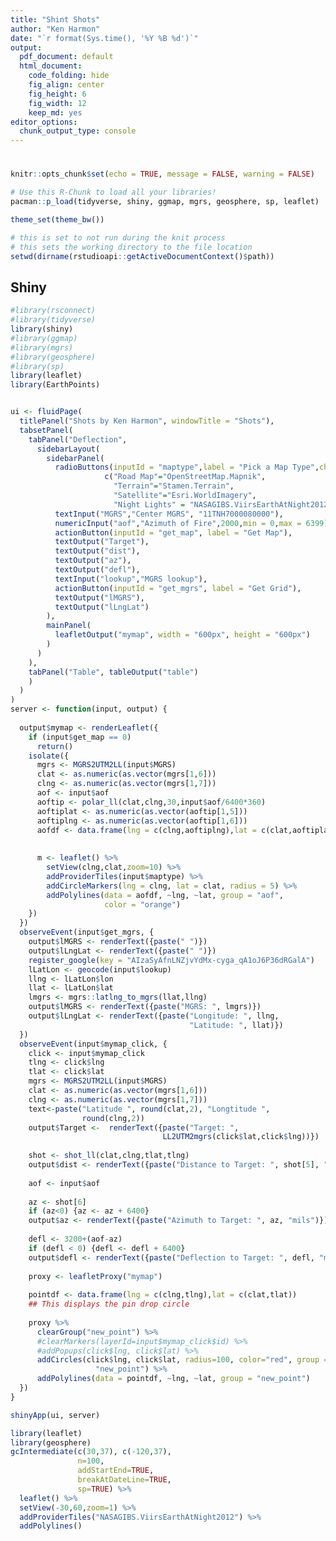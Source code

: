 ```yaml
---
title: "Shint Shots"
author: "Ken Harmon"
date: "`r format(Sys.time(), '%Y %B %d')`"
output:
  pdf_document: default
  html_document:
    code_folding: hide
    fig_align: center
    fig_height: 6
    fig_width: 12
    keep_md: yes
editor_options:
  chunk_output_type: console
---
```


# {.tabset .tabset-fade}

```r
knitr::opts_chunk$set(echo = TRUE, message = FALSE, warning = FALSE)
```

```r
# Use this R-Chunk to load all your libraries!
pacman::p_load(tidyverse, shiny, ggmap, mgrs, geosphere, sp, leaflet)

theme_set(theme_bw())
```

```r
# this is set to not run during the knit process
# this sets the working directory to the file location
setwd(dirname(rstudioapi::getActiveDocumentContext()$path))
```

## Shiny

```r

#library(rsconnect)
#library(tidyverse)
library(shiny)
#library(ggmap)
#library(mgrs)
#library(geosphere)
#library(sp)
library(leaflet)
library(EarthPoints)


ui <- fluidPage(
  titlePanel("Shots by Ken Harmon", windowTitle = "Shots"),
  tabsetPanel(
    tabPanel("Deflection",
      sidebarLayout(
        sidebarPanel(
          radioButtons(inputId = "maptype",label = "Pick a Map Type",choices = 
                     c("Road Map"="OpenStreetMap.Mapnik",
                       "Terrain"="Stamen.Terrain",
                       "Satellite"="Esri.WorldImagery",
                       "Night Lights" = "NASAGIBS.ViirsEarthAtNight2012")),
          textInput("MGRS","Center MGRS", "11TNH7000080000"),
          numericInput("aof","Azimuth of Fire",2000,min = 0,max = 6399),
          actionButton(inputId = "get_map", label = "Get Map"),
          textOutput("Target"),
          textOutput("dist"),
          textOutput("az"),
          textOutput("defl"),
          textInput("lookup","MGRS lookup"),
          actionButton(inputId = "get_mgrs", label = "Get Grid"),
          textOutput("lMGRS"),
          textOutput("lLngLat")
        ),
        mainPanel(
          leafletOutput("mymap", width = "600px", height = "600px")
        )
      )
    ),
    tabPanel("Table", tableOutput("table")
    )
  )
)
server <- function(input, output) {
  
  output$mymap <- renderLeaflet({
    if (input$get_map == 0) 
      return()
    isolate({
      mgrs <- MGRS2UTM2LL(input$MGRS)
      clat <- as.numeric(as.vector(mgrs[1,6]))
      clng <- as.numeric(as.vector(mgrs[1,7]))
      aof <- input$aof
      aoftip <- polar_ll(clat,clng,30,input$aof/6400*360)
      aoftiplat <- as.numeric(as.vector(aoftip[1,5]))
      aoftiplng <- as.numeric(as.vector(aoftip[1,6]))
      aofdf <- data.frame(lng = c(clng,aoftiplng),lat = c(clat,aoftiplat))
      
      
      m <- leaflet() %>% 
        setView(clng,clat,zoom=10) %>%
        addProviderTiles(input$maptype) %>%
        addCircleMarkers(lng = clng, lat = clat, radius = 5) %>%
        addPolylines(data = aofdf, ~lng, ~lat, group = "aof", 
                     color = "orange")
    })
  })
  observeEvent(input$get_mgrs, {
    output$lMGRS <- renderText({paste(" ")})
    output$lLngLat <- renderText({paste(" ")})
    register_google(key = "AIzaSyAfnLNZjvYdMx-cyga_qA1oJ6P36dRGalA")
    lLatLon <- geocode(input$lookup)
    llng <- lLatLon$lon
    llat <- lLatLon$lat
    lmgrs <- mgrs::latlng_to_mgrs(llat,llng)
    output$lMGRS <- renderText({paste("MGRS: ", lmgrs)})
    output$lLngLat <- renderText({paste("Longitude: ", llng, 
                                        "Latitude: ", llat)})
  })
  observeEvent(input$mymap_click, {
    click <- input$mymap_click
    tlng <- click$lng
    tlat <- click$lat
    mgrs <- MGRS2UTM2LL(input$MGRS)
    clat <- as.numeric(as.vector(mgrs[1,6]))
    clng <- as.numeric(as.vector(mgrs[1,7]))
    text<-paste("Latitude ", round(clat,2), "Longtitude ",
                round(clng,2))
    output$Target <-  renderText({paste("Target: ", 
                                  LL2UTM2mgrs(click$lat,click$lng))})
    
    shot <- shot_ll(clat,clng,tlat,tlng)
    output$dist <- renderText({paste("Distance to Target: ", shot[5], "m")})
    
    aof <- input$aof
    
    az <- shot[6]
    if (az<0) {az <- az + 6400}
    output$az <- renderText({paste("Azimuth to Target: ", az, "mils")})
    
    defl <- 3200+(aof-az)
    if (defl < 0) {defl <- defl + 6400}
    output$defl <- renderText({paste("Deflection to Target: ", defl, "mils")})
    
    proxy <- leafletProxy("mymap")
    
    pointdf <- data.frame(lng = c(clng,tlng),lat = c(clat,tlat))
    ## This displays the pin drop circle
    
    proxy %>% 
      clearGroup("new_point") %>%
      #clearMarkers(layerId=input$mymap_click$id) %>%
      #addPopups(click$lng, click$lat) %>%
      addCircles(click$lng, click$lat, radius=100, color="red", group = 
                   "new_point") %>%
      addPolylines(data = pointdf, ~lng, ~lat, group = "new_point")
  })
}

shinyApp(ui, server)
```

```r
library(leaflet)
library(geosphere)
gcIntermediate(c(30,37), c(-120,37),
               n=100, 
               addStartEnd=TRUE,
               breakAtDateLine=TRUE,
               sp=TRUE) %>% 
  leaflet() %>% 
  setView(-30,60,zoom=1) %>%
  addProviderTiles("NASAGIBS.ViirsEarthAtNight2012") %>% 
  addPolylines()
```

